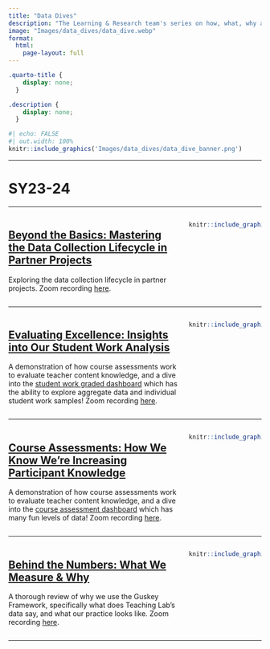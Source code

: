 ```yaml
---
title: "Data Dives"
description: "The Learning & Research team's series on how, what, why and where we use data - with video recordings and slides linked."
image: "Images/data_dives/data_dive.webp"
format:
  html:
    page-layout: full
---
```


```css
.quarto-title {
    display: none;
  }

.description {
    display: none;
  }
```

```r
#| echo: FALSE
#| out.width: 100%
knitr::include_graphics('Images/data_dives/data_dive_banner.png')
```

------------------------------------------------------------------------

# SY23-24

------------------------------------------------------------------------

::: columns
::: {.column width="70%"}
## [Beyond the Basics: Mastering the Data Collection Lifecycle in Partner Projects](https://docs.google.com/presentation/d/1qz9my35ePG4JGdSAuoSfFHbaLBHh97uqOnkeW8CXDdI/edit)

Exploring the data collection lifecycle in partner projects. Zoom recording [here](https://teachinglab-org.zoom.us/rec/play/FncecF-tsma6_LzZ08JIX0SWYy9n43VE-oeTR7su47tFv2Q86OBurfLzk7tSz5jKgdLMnJ4PWWcM2cNK._0r0UBh3h8SEZsSr?canPlayFromShare=true&from=share_recording_detail&continueMode=true&componentName=rec-play&originRequestUrl=https%3A%2F%2Fteachinglab-org.zoom.us%2Frec%2Fshare%2FnQr3UuKw1VSWUGB7oBb8aNjU8KZdYvLkPhHqeeOV8UfzhFlCJI1JD9QEG3DMX8Af.yOuD_w8jE9gFeSjB).
:::

::: {.column width="30%"}
```r
knitr::include_graphics("images/data_dives/data_collection.png")
```
:::
:::

------------------------------------------------------------------------

::: columns
::: {.column width="70%"}
## [Evaluating Excellence: Insights into Our Student Work Analysis](https://docs.google.com/presentation/d/1yG2WX0EpVryk5drCzqm25YmJhb34lZN4RTTyDpIempY/edit)

A demonstration of how course assessments work to evaluate teacher content knowledge, and a dive into the [student work graded dashboard](https://tl-data.teachinglab.org/shiny/student_work_graded/) which has the ability to explore aggregate data and individual student work samples! Zoom recording [here](https://drive.google.com/file/d/1pm6LGwAuZF3r1fqqYQ261W_eYbOCBafn/view?usp=drive_link).
:::

::: {.column width="30%"}
```r
knitr::include_graphics("dashboard5/imgs/StudentWorkGraded.png")
```
:::
:::

------------------------------------------------------------------------

::: columns
::: {.column width="70%"}
## [Course Assessments: How We Know We’re Increasing Participant Knowledge](https://docs.google.com/presentation/d/1XvrtVlVVnz3b1Sr-_xdkYq2vV7eogtZ0feI3KHYyXO8/edit#slide=id.p)

A demonstration of how course assessments work to evaluate teacher content knowledge, and a dive into the [course assessment dashboard](https://tl-data.teachinglab.org/shiny/course_assessments/) which has many fun levels of data! Zoom recording [here](https://drive.google.com/drive/folders/17aIskSziSPidP4YbUjhkQL-uARv2XSP8).
:::

::: {.column width="30%"}
```r
knitr::include_graphics("Images/data_overview/course_assessments3.png")
```
:::
:::

------------------------------------------------------------------------

::: columns
::: {.column width="70%"}
## [Behind the Numbers: What We Measure & Why](https://docs.google.com/presentation/d/1n8k5ZqgUwQESjxcgzJ8E7CFNRVevssX-gyUgmealKnU/edit#slide=id.p)

A thorough review of why we use the Guskey Framework, specifically what does Teaching Lab's data say, and what our practice looks like. Zoom recording [here](https://teachinglab-org.zoom.us/rec/share/iGc5K0lUuaOTB_6ljr2Hq-k3OZedl7RaKNd9RRRcsr5SQdWOHKx2abUA33aubXsi.0UcB36vA32xWQdDW).
:::

::: {.column width="30%"}
```r
knitr::include_graphics("Images/Reports/ongoing_report.png")
```
:::
:::

------------------------------------------------------------------------
